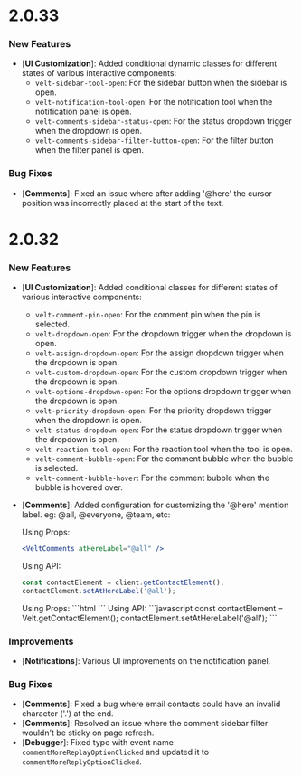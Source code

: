 # 2.0.33

### New Features

- [**UI Customization**]: Added conditional dynamic classes for different states of various interactive components:
  - `velt-sidebar-tool-open`: For the sidebar button when the sidebar is open.
  - `velt-notification-tool-open`: For the notification tool when the notification panel is open.
  - `velt-comments-sidebar-status-open`: For the status dropdown trigger when the dropdown is open.
  - `velt-comments-sidebar-filter-button-open`: For the filter button when the filter panel is open.

### Bug Fixes

- [**Comments**]: Fixed an issue where after adding '@here' the cursor position was incorrectly placed at the start of the text.

# 2.0.32

### New Features

- [**UI Customization**]: Added conditional classes for different states of various interactive components:
  - `velt-comment-pin-open`: For the comment pin when the pin is selected.
  - `velt-dropdown-open`: For the dropdown trigger when the dropdown is open.
  - `velt-assign-dropdown-open`: For the assign dropdown trigger when the dropdown is open.
  - `velt-custom-dropdown-open`: For the custom dropdown trigger when the dropdown is open.
  - `velt-options-dropdown-open`: For the options dropdown trigger when the dropdown is open.
  - `velt-priority-dropdown-open`: For the priority dropdown trigger when the dropdown is open.
  - `velt-status-dropdown-open`: For the status dropdown trigger when the dropdown is open.
  - `velt-reaction-tool-open`: For the reaction tool when the tool is open.
  - `velt-comment-bubble-open`: For the comment bubble when the bubble is selected.
  - `velt-comment-bubble-hover`: For the comment bubble when the bubble is hovered over.

- [**Comments**]: Added configuration for customizing the '@here' mention label. eg: @all, @everyone, @team, etc:

  <Tabs>
  <Tab title="React / Next.js">
  
  Using Props:
  ```jsx
  <VeltComments atHereLabel="@all" />
  ```

  Using API:
  ```javascript
  const contactElement = client.getContactElement();
  contactElement.setAtHereLabel('@all');
  ```
  </Tab>
  <Tab title="Other Frameworks">
  Using Props:
  ```html
  <velt-comments at-here-label="@all"></velt-comments>
  ```
  Using API:
  ```javascript
  const contactElement = Velt.getContactElement();
  contactElement.setAtHereLabel('@all');
  ```
  </Tab>
  </Tabs>

### Improvements

- [**Notifications**]: Various UI improvements on the notification panel.

### Bug Fixes

- [**Comments**]: Fixed a bug where email contacts could have an invalid character ('.') at the end.
- [**Comments**]: Resolved an issue where the comment sidebar filter wouldn't be sticky on page refresh.
- [**Debugger**]: Fixed typo with event name `commentMoreReplayOptionClicked` and updated it to `commentMoreReplyOptionClicked`.
